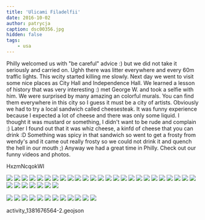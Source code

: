 ```yaml
---
title: 'Ulicami Filadelfii'
date: 2016-10-02
author: patrycja
caption: dsc00356.jpg
hidden: false
tags: 
    - usa
---
```



Philly welcomed us with "be careful" advice :) but we did not take it seriously and carried on. Ughh there was litter everywhere and every 60m traffic lights. This wcity started killing me slowly. Next day we went to visit some nice places as City Hall and Independence Hall. We learned a lesson of history that was very interesting :) met George W. and took a selfie with him. We were surprised by many amazing an colorful murals. You can find them everywhere in this city so I guess it must be a city of artists. Obviously we had to try a local sandwich called cheesesteak. It was funny experience because I expected a lot of cheese and there was only some liquid. I thought it was mustard or something, I didn't want to be rude and complain :) Later I found out that it was whiz cheese, a kinfd of cheese that you can drink :D Something was spicy in that sandwich so went to get a frosty from wendy's and it came out really frosty so we could not drink it and quench the hell in our mouth ;) Anyway we had a great time in Philly. Check out our funny videos and photos. 

<youtube>HxzmNcqokWI</youtube>

<grid>

![](./dsc00338.jpg)
![](./dsc00340.jpg)
![](./dsc00344.jpg)
![](./dsc00350.jpg)
![](./dsc00351.jpg)
![](./dsc00352.jpg)
![](./dsc00354.jpg)
![](./dsc00355.jpg)
![](./dsc00356.jpg)
![](./dsc00357.jpg)
![](./dsc00358.jpg)
![](./dsc00362.jpg)
![](./dsc00363.jpg)
![](./dsc00364.jpg)
![](./dsc00365.jpg)
![](./dsc00367.jpg)
![](./dsc00368.jpg)
![](./dsc00369.jpg)
![](./dsc00370.jpg)
![](./dsc00371.jpg)
![](./dsc00372.jpg)
![](./dsc00373.jpg)
![](./dsc00374.jpg)
![](./dsc00375.jpg)
![](./dsc00376.jpg)
![](./dsc00377.jpg)
![](./dsc00378.jpg)
![](./dsc00379.jpg)
![](./dsc00380.jpg)
![](./dsc00381.jpg)
![](./dsc00382.jpg)
![](./dsc00402.jpg)

</grid>
<grid columns="2">

![](./dsc00383.jpg)
![](./dsc00384.jpg)
![](./dsc00386.jpg)
![](./dsc00387.jpg)
![](./dsc00390.jpg)
![](./dsc00392.jpg)
![](./dsc00393.jpg)
![](./dsc00395.jpg)
![](./dsc00396.jpg)
![](./dsc00397.jpg)
![](./dsc00399.jpg)
![](./dsc00401.jpg)

</grid>



<gpx>activity_1381676564-2.geojson</gpx>